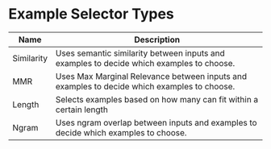 # Example Selector Types

| Name       | Description                                                                                 |
| ---------- | ------------------------------------------------------------------------------------------- |
| Similarity | Uses semantic similarity between inputs and examples to decide which examples to choose.    |
| MMR        | Uses Max Marginal Relevance between inputs and examples to decide which examples to choose. |
| Length     | Selects examples based on how many can fit within a certain length                          |
| Ngram      | Uses ngram overlap between inputs and examples to decide which examples to choose.          |
